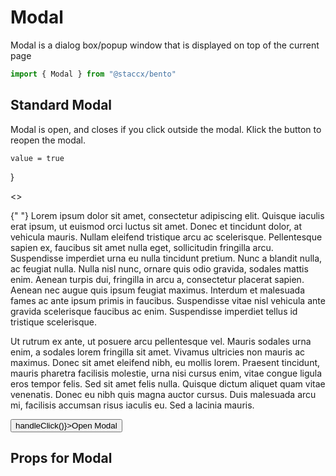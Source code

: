 
<Meta title="Components|Modal" component={Modal}/>

# Modal
Modal is a dialog box/popup window that is displayed on top of the current page

```javascript
import { Modal } from "@staccx/bento"
```


## Standard Modal
Modal is open, and closes if you click outside the modal. Klick the button to reopen the modal.


    value = true
    
}

  <Story name="Standard">
  <>
   <Modal isOpen={value}>
               <p>
               {" "}
               Lorem ipsum dolor sit amet, consectetur adipiscing elit. Quisque
               iaculis erat ipsum, ut euismod orci luctus sit amet. Donec et
               tincidunt dolor, at vehicula mauris. Nullam eleifend tristique arcu
               ac scelerisque. Pellentesque sapien ex, faucibus sit amet nulla
               eget, sollicitudin fringilla arcu. Suspendisse imperdiet urna eu
               nulla tincidunt pretium. Nunc a blandit nulla, ac feugiat nulla.
               Nulla nisl nunc, ornare quis odio gravida, sodales mattis enim.
               Aenean turpis dui, fringilla in arcu a, consectetur placerat sapien.
               Aenean nec augue quis ipsum feugiat maximus. Interdum et malesuada
               fames ac ante ipsum primis in faucibus. Suspendisse vitae nisl
               vehicula ante gravida scelerisque faucibus ac enim. Suspendisse
               imperdiet tellus id tristique scelerisque.
             </p>
             <p>
               Ut rutrum ex ante, ut posuere arcu pellentesque vel. Mauris sodales
               urna enim, a sodales lorem fringilla sit amet. Vivamus ultricies non
               mauris ac maximus. Donec sit amet eleifend nibh, eu mollis lorem.
               Praesent tincidunt, mauris pharetra facilisis molestie, urna nisi
               cursus enim, vitae congue ligula eros tempor felis. Sed sit amet
               felis nulla. Quisque dictum aliquet quam vitae venenatis. Donec eu
               nibh quis magna auctor cursus. Duis malesuada arcu mi, facilisis
               accumsan risus iaculis eu. Sed a lacinia mauris.
             </p>
   </Modal>
        <Button onClick={() => handleClick()}>Open Modal </Button>
   </>
  </Story>


## Props for Modal
<Props of={Modal} />
